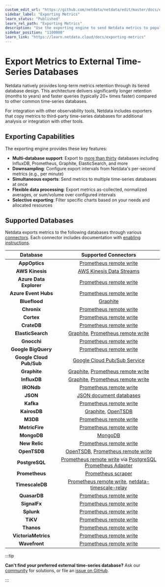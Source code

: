 ```yaml
---
custom_edit_url: "https://github.com/netdata/netdata/edit/master/docs/exporting-metrics/README.md"
sidebar_label: "Exporting Metrics"
learn_status: "Published"
learn_rel_path: "Exporting Metrics"
description: "Use the exporting engine to send Netdata metrics to popular external time series databases for long-term storage or further analysis."
sidebar_position: "1100000"
learn_link: "https://learn.netdata.cloud/docs/exporting-metrics"
---
```


# Export Metrics to External Time-Series Databases

Netdata natively provides long-term metrics retention through its tiered database design. This architecture delivers significantly longer retention (months to years) and faster queries (typically 20+ times faster) compared to other common time-series databases.

For integration with other observability tools, Netdata includes exporters that copy metrics to third-party time-series databases for additional analysis or integration with other tools.

## Exporting Capabilities

The exporting engine provides these key features:

- **Multi-database support**: Export to [more than thirty](#supported-databases) databases including InfluxDB, Prometheus, Graphite, ElasticSearch, and more
- **Downsampling**: Configure export intervals from Netdata's per-second metrics (e.g., per minute)
- **Simultaneous exports**: Send metrics to multiple time-series databases at once
- **Flexible data processing**: Export metrics as-collected, normalized averages, or sum/volume over configured intervals
- **Selective exporting**: Filter specific charts based on your needs and allocated resources

## Supported Databases

Netdata exports metrics to the following databases through various [connectors](/docs/exporting-metrics/exporting-reference#supported-connectors). Each connector includes documentation with [enabling instructions](/docs/exporting-metrics/enable-an-exporting-connector).

|         Database         |                                                                             Supported Connectors                                                                              |
|:------------------------:|:-----------------------------------------------------------------------------------------------------------------------------------------------------------------------------:|
|      **AppOptics**       |                                                  [Prometheus remote write](/docs/exporting-metrics/connectors/prometheus-remote-write)                                                  |
|     **AWS Kinesis**      |                                                       [AWS Kinesis Data Streams](/docs/exporting-metrics/connectors/aws-kinesis)                                                        |
| **Azure Data Explorer**  |                                                  [Prometheus remote write](/docs/exporting-metrics/connectors/prometheus-remote-write)                                                  |
|   **Azure Event Hubs**   |                                                  [Prometheus remote write](/docs/exporting-metrics/connectors/prometheus-remote-write)                                                  |
|      **Blueflood**       |                                                                 [Graphite](/docs/exporting-metrics/connectors/graphite)                                                                 |
|       **Chronix**        |                                                  [Prometheus remote write](/docs/exporting-metrics/connectors/prometheus-remote-write)                                                  |
|        **Cortex**        |                                                  [Prometheus remote write](/docs/exporting-metrics/connectors/prometheus-remote-write)                                                  |
|       **CrateDB**        |                                                  [Prometheus remote write](/docs/exporting-metrics/connectors/prometheus-remote-write)                                                  |
|    **ElasticSearch**     |                          [Graphite](/docs/exporting-metrics/connectors/graphite), [Prometheus remote write](/docs/exporting-metrics/connectors/prometheus-remote-write)                           |
|       **Gnocchi**        |                                                  [Prometheus remote write](/docs/exporting-metrics/connectors/prometheus-remote-write)                                                  |
|   **Google BigQuery**    |                                                  [Prometheus remote write](/docs/exporting-metrics/connectors/prometheus-remote-write)                                                  |
| **Google Cloud Pub/Sub** |                                                        [Google Cloud Pub/Sub Service](/docs/exporting-metrics/connectors/google-cloud-pub-sub)                                                        |
|       **Graphite**       |                          [Graphite](/docs/exporting-metrics/connectors/graphite), [Prometheus remote write](/docs/exporting-metrics/connectors/prometheus-remote-write)                           |
|       **InfluxDB**       |                          [Graphite](/docs/exporting-metrics/connectors/graphite), [Prometheus remote write](/docs/exporting-metrics/connectors/prometheus-remote-write)                           |
|        **IRONdb**        |                                                  [Prometheus remote write](/docs/exporting-metrics/connectors/prometheus-remote-write)                                                  |
|         **JSON**         |                                                           [JSON document databases](/docs/exporting-metrics/connectors/json)                                                            |
|        **Kafka**         |                                                  [Prometheus remote write](/docs/exporting-metrics/connectors/prometheus-remote-write)                                                  |
|       **KairosDB**       |                                         [Graphite](/docs/exporting-metrics/connectors/graphite), [OpenTSDB](/docs/exporting-metrics/connectors/opentsdb)                                          |
|         **M3DB**         |                                                  [Prometheus remote write](/docs/exporting-metrics/connectors/prometheus-remote-write)                                                  |
|      **MetricFire**      |                                                  [Prometheus remote write](/docs/exporting-metrics/connectors/prometheus-remote-write)                                                  |
|       **MongoDB**        |                                                                  [MongoDB](/docs/exporting-metrics/connectors/mongodb)                                                                  |
|      **New Relic**       |                                                  [Prometheus remote write](/docs/exporting-metrics/connectors/prometheus-remote-write)                                                  |
|       **OpenTSDB**       |                          [OpenTSDB](/docs/exporting-metrics/connectors/opentsdb), [Prometheus remote write](/docs/exporting-metrics/connectors/prometheus-remote-write)                           |
|      **PostgreSQL**      | [Prometheus remote write](/docs/exporting-metrics/connectors/prometheus-remote-write) via [PostgreSQL Prometheus Adapter](https://github.com/CrunchyData/postgresql-prometheus-adapter) |
|      **Prometheus**      |                                                           [Prometheus scraper](/docs/exporting-metrics/prometheus)                                                           |
|     **TimescaleDB**      |                      [Prometheus remote write](/docs/exporting-metrics/connectors/prometheus-remote-write), [netdata-timescale-relay](https://github.com/netdata/netdata/blob/master/src/exporting/TIMESCALE.md)                      |
|       **QuasarDB**       |                                                  [Prometheus remote write](/docs/exporting-metrics/connectors/prometheus-remote-write)                                                  |
|       **SignalFx**       |                                                  [Prometheus remote write](/docs/exporting-metrics/connectors/prometheus-remote-write)                                                  |
|        **Splunk**        |                                                  [Prometheus remote write](/docs/exporting-metrics/connectors/prometheus-remote-write)                                                  |
|         **TiKV**         |                                                  [Prometheus remote write](/docs/exporting-metrics/connectors/prometheus-remote-write)                                                  |
|        **Thanos**        |                                                  [Prometheus remote write](/docs/exporting-metrics/connectors/prometheus-remote-write)                                                  |
|   **VictoriaMetrics**    |                                                  [Prometheus remote write](/docs/exporting-metrics/connectors/prometheus-remote-write)                                                  |
|      **Wavefront**       |                                                  [Prometheus remote write](/docs/exporting-metrics/connectors/prometheus-remote-write)                                                  |

:::tip

**Can't find your preferred external time-series database?** Ask our [community](https://community.netdata.cloud/) for solutions, or file an [issue on GitHub](https://github.com/netdata/netdata/issues/new?assignees=&labels=bug%2Cneeds+triage&template=BUG_REPORT.yml).

:::

